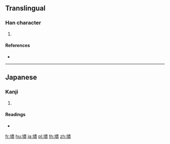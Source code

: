 {{character info/new}}
==Translingual==

===Han character===
{{Han char|rn=32|rad=土|as=14|sn=17|four=|canj=GLMT|ids=⿰土盡}}

# {{defn|Han|sort=土14}}

====References====
* {{Han ref|kx=0241.211|hdz=10497.111|uh=58D7|ud=22743}}

----

==Japanese==

===Kanji===
{{ja-kanji|grade=|rs=土14}}

# {{defn|lang=ja|sort=土14}}

====Readings====
* {{ja-readings|on=|kun=[[まま]] (mama)}}

[[fr:壗]]
[[hu:壗]]
[[ja:壗]]
[[pl:壗]]
[[th:壗]]
[[zh:壗]]